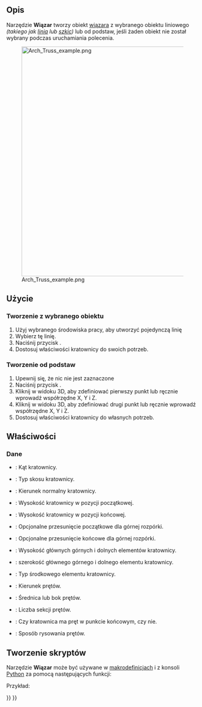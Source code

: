 <languages/>

{{Docnav/pl
|[[Arch_Fence/pl|Ogrodzenie]]
|[[Arch_Equipment/pl|Profil]]
|[[BIM_Workbench/pl|środowisko pracy BIM]]
|IconL=Arch_Fence.svg
|IconR=Arch_Equipment.svg
|IconC=Workbench_BIM.svg
}}

{{VeryImportantMessage|POLECENIE TO JEST CZĘŚCIĄ ZINTEGROWANEGO środowiska pracy [[BIM_Workbench/pl|BIM]] w V1.0<br>
Ta strona została zaktualizowana dla tej wersji.}}

{{GuiCommand/pl
|Name=Arch Truss
|Name/pl=BIM: Wiązar
|MenuLocation=3D / BIM → Wiązar
|Workbenches=[[BIM_Workbench/pl|BIM]]
|Version=0.19
}}

<span id="Description"></span>
==Opis==

Narzędzie '''Wiązar''' tworzy obiekt [https://pl.wikipedia.org/wiki/Wi%C4%85zar_(budownictwo) wiązara] z wybranego obiektu liniowego ''(takiego jak [[Draft_Line/pl|linia]] lub [[Sketcher_NewSketch/pl|szkic]])'' lub od podstaw, jeśli żaden obiekt nie został wybrany podczas uruchamiania polecenia.

[[Image:Arch Truss example.png|600px]]

<span id="Usage"></span>
==Użycie==

<span id="Creating_from_a_selected_object"></span>
===Tworzenie z wybranego obiektu===

# Użyj wybranego środowiska pracy, aby utworzyć pojedynczą linię
# Wybierz tę linię.
# Naciśnij przycisk {{Button|[[Image:Arch_Truss.svg|16px]] '''Wiązar'''}}.
# Dostosuj właściwości kratownicy do swoich potrzeb.

<span id="Creating_from_scratch"></span>
===Tworzenie od podstaw===

# Upewnij się, że nic nie jest zaznaczone
# Naciśnij przycisk {{Button|[[Image:Arch_Truss.svg|16px]] '''Wiązar'''}}.
# Kliknij w widoku 3D, aby zdefiniować pierwszy punkt lub ręcznie wprowadź współrzędne X, Y i Z.
# Kliknij w widoku 3D, aby zdefiniować drugi punkt lub ręcznie wprowadź współrzędne X, Y i Z.
# Dostosuj właściwości kratownicy do własnych potrzeb.

<span id="Properties"></span>
==Właściwości==

<span id="Data"></span>
===Dane===

* {{PropertyData|TrussAngle}}: Kąt kratownicy.
* {{PropertyData|SlantType}}: Typ skosu kratownicy.
* {{PropertyData|Normal}}: Kierunek normalny kratownicy.
* {{PropertyData|HeightStart}}: Wysokość kratownicy w pozycji początkowej.
* {{PropertyData|HeightEnd}}: Wysokość kratownicy w pozycji końcowej.
* {{PropertyData|StrutStartOffset}}: Opcjonalne przesunięcie początkowe dla górnej rozpórki.
* {{PropertyData|StrutEndOffset}}: Opcjonalne przesunięcie końcowe dla górnej rozpórki.
* {{PropertyData|StrutHeight}}: Wysokość głównych górnych i dolnych elementów kratownicy.
* {{PropertyData|StrutWidth}}: szerokość głównego górnego i dolnego elementu kratownicy.
* {{PropertyData|RodType}}: Typ środkowego elementu kratownicy.
* {{PropertyData|RodDirection}}: Kierunek prętów.
* {{PropertyData|RodSize}}: Średnica lub bok prętów.
* {{PropertyData|RodSections}}: Liczba sekcji prętów.
* {{PropertyData|RodEnd}}: Czy kratownica ma pręt w punkcie końcowym, czy nie.
* {{PropertyData|RodMode}}: Sposób rysowania prętów.

<span id="Scripting"></span>
==Tworzenie skryptów==

Narzędzie '''Wiązar''' może być używane w [[Macros/pl|makrodefinicjach]] i z konsoli [[Python/pl|Python]] za pomocą następujących funkcji:

{{Code|code=
Truss = makeFence([baseobj])
}}

Przykład:

{{Code|code=
import FreeCAD
import Draft
import Arch

p1 = FreeCAD.Vector(0,0,0)
p2 = FreeCAD.Vector(2000,0,0)
baseline = Draft.makeLine(p1,p2)
truss = Arch.makeTruss(baseline)
truss.HeightStart = 200
truss.HeightEnd = 400
# adjust other needed properties
}}


{{Docnav/pl
|[[Arch_Fence/pl|Ogrodzenie]]
|[[Arch_Equipment/pl|Profil]]
|[[BIM_Workbench/pl|środowisko pracy BIM]]
|IconL=Arch_Fence.svg
|IconR=Arch_Equipment.svg
|IconC=Workbench_BIM.svg
}}

{{BIM_Tools_navi{{#translation:}}}}
{{Userdocnavi{{#translation:}}}}